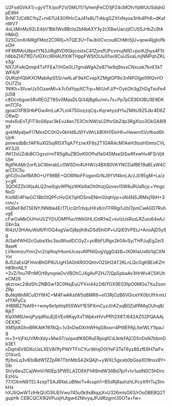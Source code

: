 U2FsdGVkX1/+gyVTX/poP2V/0MU11/1yhenjFeCD1jPZ4cMOfvYpWUUSdqhGpEWH
BrNF7JCd8C1tyZ+m87U43OflHcCaJ41s8UTiAbgGZXfxNyoa3Hh4Ph6+dKafnWV7
4oLIiMnMz92LE4bV1Bb1Wx8BcIoZbNbAXY3y2cXBwUaczjtCUS5JrtbZc9IAHMnD
02SConXrAWgFMez2C0RIIj+hTQE3U+TwJb0Cvcou8ChMn5jU+qow4ljgIoIfkxOH
HF8MMoU8pxfYN3JiRg8VD9SkjcnstxC41ZjosffJPcvmujNllD+poiK/jhys4F5t
h8bbZHl71fD7vlGXrcIRHAUfXWTHppFWStOUuXfuv9CuiJSxaLmjNNPqhZKLs3g/
NX7JFvAiQmqt4TxFFEa7/HGe0Li7gmaWgAZe871w9q9svxCNxuxk7knE5kTWF6/P
QUKqhfQbKXOMabApS5Sr/wALaF9aXCvspXZMgtGP8o3nNPOIge09lQvrlOOU7Ztx
1NlKh+SfuwUz5OzanMl+k7c0dYppXCTrp+M/UxFJ/P+DykOh3gZhDgTxuFe4jUS8
c8OcvbgoeSRxREOZT6Sv0MasDLQi34jBg6u/ml+7s+Pp7pCE9DOBU3E9DKenTCFo
jgoaO3FBSHbPGw4mLuK7Lnl475GozzqCq+KqrwtyzdYIuZMitU925Jkr4D6ZORwD
mdx6oEnTjFlT9oS6pxr3kEvJ4en753CtcNW/sLDfhrGbZdp3RgXlzo3OkGA8l9XF
gvkIMyaIjwFI7MxxDC0rI2v0kHd6JStYvWrLkBlXH1DoHh+Hwwm5Vvfbsd6hUjrK
pmwsdbBcfAPXuXG5ojRI5XTqA7Yz/wXF6s2T1GAR4cM1AeH3tssH0mtsCVLAY3J0
iNt12sUZdbBCOgxv/rmTR5g6uZBOoK0Ofhd1e045MseSlSwRfxwHv4FSrVjttUjw
RgIPAAMr2orfLbCWerabLc0W5Dm4UHW/z4BX80VKYNCDafBE19aBLsW4Ca/CDC5u
ghCj5vJwfBA9O+UY98BE+QORINoFFogxnGrNJ9YVf4bnLA/zJI/95gM+La/zy+gK
3QO6ZZkiWjsALQ2neXqjvWPkjzWKb9aOIt0hizjQovevI5W8uRUsRcjc+YmgcNoD
KioNEI4FlwGC18b0tQPFcHvGX7qHOSmiENmG0qhlyp+oN4NSJRMxj19iH+3cmc/+
HQBeF8dT5ENY/NNIbk4ErT7UcQtTrbquHXx6/nTFRRgi1J/bI7pmCwAGD7RvhvgE
cFwOaMkOUHoUI/ZYDUOMPfur/tWbGHLiOdR1wZ+kvIzUsRssLRZuio64eAJGbn3a
RI4zU3HIAtuWsR/P/OQ4sgVwGj8pjIh8sDSd5hI0P+tJQiE0VPEtJ+AnoAjD5y5g
AI3ahfWHI2cGubaXbc3suWiudDCGyZ+yoBbFURgx2k0AvSy/THPJujEgZei38awK
LVIkmnzuYmn2vr2/qIIhq/HtomUcssvRIPNlQvgVggGdzB+lXOKlaUx6b1qCXNYH
BJ52aEsQFhhinBhGP6UUgH3AGt4R0OQhtvO2SH2AT26LnLQcGgKBEoKZHHKRmNLY
+2vZ/1nu7lPnMO/t9ynqneOvVBOhCJ4gAvPZHJ7/Qp5pbaAv3HrWv4C5KUheCM28
qkzroxc2i8dSfc2NBGw13C0NsjEuUYVxi44z2i6IYGX9E03fpO0MGo7Xu2sonZRp
BuNqWnMCuIDY6HC+M4FwAKstW5d8MR9+e03RjOzB6VGiceYK0bUfHrmUxfYAFyCs
/HBRBZ7bAI9++emy9e1phlq95SWsY1E5PXmCyzJlrAZxqB0ZidfRMqOUhq8/RjkT
KlpXM6UwsjPyqdRsuEjSVEo9KqyXxTWpkxHVvPfPI2X8T/642AZ02PQAAAjOEXXC
XM5jtAGhnBRKAtK197AQj+1v3nDwDXrhWHsjG8xorr4Pt6EPAjLItelWLY1lpaJg
m+3+VjFkUVMhXdy+Mw07/sopxdfK8DRsERpiqIICdJktkFAjCD5nDsN7bbmDb3E1
xDqm8V8DKoUsLXEV8I1fyPWYTFnCYurWmjO0tYeF3TeT6yz86zfE6H7wFxO1Xvr0
tfj/boLq3vlEbiBdW1ZZpRK1TbhMbSA2kQAjh+yWXL5gxxb0bGeaXO9nsx9Y+5ib
Sh/y6euZCajWmVrN0Ep3PWELAZOEKFh69ndW36Bd7p/f+tv1usIN0C5hDroEzH/u
77/OXmN9TEL4zxpTSAJ8XeLuBNxiTv4cuph1+B5dRj8ashzhLPcyXfHTuj3lmkHs
hXJ5QwWTzlHkQUO3lUElVwo745u0k9sBtqzjXvU326mtsG63/rOoDBEBQ2TgupHk
CEBCQCX9QVPuxjHJtgw42NtvyqJPJdRzgmt30OTa+fw=
